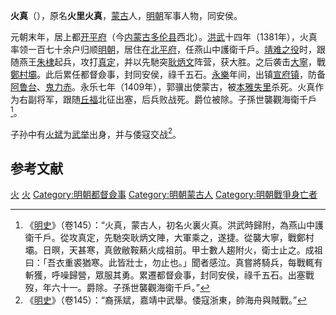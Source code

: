 '''火真'''（{{bd|1349年||1409年|catIdx=}}），原名'''火里火真'''，[[蒙古|蒙古]]人，[[明朝|明朝]]军事人物，同安侯。

元朝末年，居上都[[开平府|开平府]]（今[[内蒙古|内蒙古]][[多伦县|多伦县]]西北）。[[洪武|洪武]]十四年（1381年），火真率领一百七十余户归顺[[明朝|明朝]]，居住在[[北平府|北平府]]，任燕山中護衛千戶。[[靖难之役|靖难之役]]时，跟随燕王[[朱棣|朱棣]]起兵，攻打[[真定|真定]]，并以先馳突[[耿炳文|耿炳文]]阵营，获大胜。之后袭击[[大寧|大寧]]，戰[[鄭村壩|鄭村壩]]。此后累任都督僉事，封同安侯，祿千五石。[[永乐_(明朝)|永樂]]年间，出镇[[宣府镇|宣府镇]]，防备[[阿鲁台|阿鲁台]]、[[鬼力赤|鬼力赤]]。永乐七年（1409年），郭骥出使蒙古，被[[本雅失里|本雅失里]]杀死。火真作为右副将军，跟随[[丘福|丘福]]北征出塞，后兵败战死。爵位被除。子孫世襲觀海衛千戶<ref>《[[明史|明史]]》（卷145）：“火真，蒙古人，初名火裏火真。洪武時歸附，為燕山中護衛千戶。從攻真定，先馳突耿炳文陣，大軍乘之，遂捷。從襲大寧，戰鄭村壩。日暝，天甚寒，真斂敝鞍爇火成祖前。甲士數人趨附火，衛士止之。成祖曰：「吾衣重裘猶寒。此皆壯士，勿止也。」聞者感泣。真嘗將騎兵，每戰輒有斬獲，呼噪歸營，眾服其勇。累遷都督僉事，封同安侯，祿千五石。出塞戰歿，年六十一。爵除。子孫世襲觀海衛千戶。”</ref>。

子孙中有[[火斌|火斌]]为[[武举|武举]]出身，并与倭寇交战<ref>《[[明史|明史]]》（卷145）：“裔孫斌，嘉靖中武舉。倭寇浙東，帥海舟與賊戰。”</ref>。

==参考文献==
{{wikisource|明史/卷145}}
{{Reflist}}

{{明朝人物小作品}}

[[Category:明朝军事人物|火]]
[[Category:靖难之役人物|火]]
[[Category:明朝都督僉事|Category:明朝都督僉事]]
[[Category:明朝蒙古人|Category:明朝蒙古人]]
[[Category:明朝戰爭身亡者|Category:明朝戰爭身亡者]]